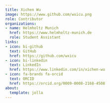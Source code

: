 ```yaml
---
title: Xichen Wu
image: https://www.github.com/wxicu.png
role: Contributor
organizations:
- name: Helmholtz Munich
  href: https://www.helmholtz-munich.de
  role: Student Assistant
links:
- icon: bi-github
  text: GitHub
  href: https://github.com/wxicu
- icon: bi-linkedin
  text: LinkedIn
  href: https://www.linkedin.com/in/xichen-wu
- icon: fa-brands fa-orcid
  text: ORCID
  href: https://orcid.org/0009-0008-2168-4508
about:
  template: jolla
---
```


